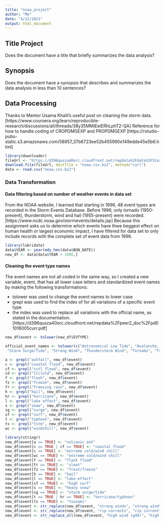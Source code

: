 ```yaml
---
title: "noaa_project"
author: "Me"
date: "4/12/2021"
output: html_document
---
```


##  Title Project
Does the document have a title that briefly summarizes the data analysis?

## Synopsis

Does the document have a synopsis that describes and summarizes the data analysis in less than 10 sentences?


##  Data Processing

Thanks to Mentor Usama Khalil's useful post on cleaning the storm data. [https://www.coursera.org/learn/reproducible-research/discussions/all/threads/38y35MMiEeiERhLphT2-QA]  Reference for how to handle coding of CROPDMGEXP and PROPDMGEXP [https://rstudio-pubs-static.s3.amazonaws.com/58957_37b6723ee52b455990e149edde45e5b6.html]


```r
library(downloader)
fileUrl <- "https://d396qusza40orc.cloudfront.net/repdata%2Fdata%2FStormData.csv.bz2"
download.file(fileUrl, destfile = "noaa.csv.bz2", method="curl")
data <- read.csv("noaa.csv.bz2")
```

### Data Transformation

#### Data filtering based on number of weather events in data set

From the NOAA website, I learned that starting in 1996, 48 event types are recorded in the Storm Events Database.  Before 1996, only tornado (1950-present), thunderstorm, wind and hail (1955-present) were recorded. [https://www.ncdc.noaa.gov/stormevents/details.jsp]  Because this assignment asks us to determine which events have thwe beggest effect on human health or largest economic impact, I have filtered for data set to only include records with the complete set of event data from 1996.

```r
library(lubridate)
data$YEAR <- year(mdy_hms(data$BGN_DATE)) 
new_df <- data[data$YEAR > 1995,]
```

#### Cleaning the event type names

The event names are not all coded in the same way, so I created a new variable, event, that has all lower case letters and standardized event names by making the following transformations: 

* tolower was used to change the event names to lower case
* grepl was used to find the index of for all variations of a specific event type 
* the index was used to replace all variations with the official name, as stated in the documentation.[https://d396qusza40orc.cloudfront.net/repdata%2Fpeer2_doc%2Fpd01016005curr.pdf]

```r

new_df$event <- tolower(new_df$EVTYPE)

official_event_names <- tolower(c("Astronomical Low Tide", "Avalanche,     Blizzard", "Coastal Flood","Cold/Wind Chill", "Debris Flow", "Dense Fog", "Dense Smoke", "Drought", "Dust Devil", "Dust Storm", "Excessive Heat", "Extreme Cold/Wind Chill", "Flash Flood", "Flood", "Frost/Freeze", "Funnel Cloud",  "Freezing Fog", "Hail", "Heat", "Heavy Rain", "Heavy Snow",  "High Surf", "High Wind", "Hurricane/Typhoon", "Ice Storm", "Lake-Effect-Snow", "Lakeshore Flood", "Lightning",  "Marine Hail", "Marine High Wind", "Marine Strong Wind", "Marine Thunderstorm Wind", "Rip Current", "Seiche", "Sleet",
 "Storm Surge/Tide", "Strong Wind", "Thunderstorm Wind", "Tornado", "Tropical Depression", "Tropical Storm",  "Tsunami", "Volcanic Ash", "Waterspout", "Wildfire",  "Winter Storm", "Winter Weather"))
```

```r
a <- grepl("ashfall", new_df$event)
c <- grepl("coastal flood", new_df$event)
cf <- grepl("cstl flood", new_df$event)
cd <- grepl("[Cc]old", new_df$event)
f <- grepl("flash", new_df$event)
fz <- grepl("freeze", new_df$event)
fr <- grepl("freezing rain", new_df$event)
h <- grepl("hail", new_df$event)
hr <- grepl("hurricane", new_df$event)
l <- grepl("lake effect", new_df$event)
s <- grepl("snow", new_df$event)
sg <- grepl("surge", new_df$event)
sf <- grepl("surf", new_df$event)
t <- grepl("typhoon", new_df$event)
ts <- grepl("tstm", new_df$event)
wc <- grepl("windchill", new_df$event)
```

```r
library(stringr)
new_df$event[a == TRUE] <- "volcanic ash"
new_df$event[c == TRUE | cf == TRUE] <- "coastal flood"
new_df$event[c == TRUE] <- "extreme cold/wind chill"
new_df$event[wc == TRUE] <- "extreme cold/wind chill"
new_df$event[f == TRUE] <- "flash flood"
new_df$event[fr == TRUE] <- "sleet"
new_df$event[fz == TRUE] <- "frost/freeze"
new_df$event[h == TRUE] <- "hail"
new_df$event[l == TRUE] <- "lake-effect"
new_df$event[sf == TRUE] <- "high surf"
new_df$event[s == TRUE] <- "heavy snow"
new_df$event[sg == TRUE] <- "storm surge/tide"
new_df$event[t == TRUE | hr == TRUE] <- "hurricane/typhoon"
new_df$event[ts == TRUE] <- "tsunami"
new_df$event <- str_replace(new_df$event, "strong winds", "strong wind")
new_df$event <- str_replace(new_df$event, "rip currents", "rip current")
new_df$event <- str_replace_all(new_df$event, "high wind (g40)", "high wind")
```
